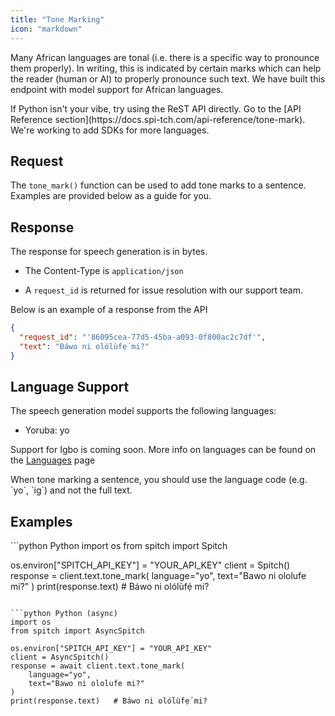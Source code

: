 ```yaml
---
title: "Tone Marking"
icon: "markdown"
---
```


Many African languages are tonal (i.e. there is a specific way to pronounce them properly). In writing, this is indicated by certain marks which can help the reader (human or AI) to properly pronounce such text.
We have built this endpoint with model support for African languages.

<Tip>
  If Python isn't your vibe, try using the ReST API directly. Go to the [API Reference section](https://docs.spi-tch.com/api-reference/tone-mark).
  We're working to add SDKs for more languages.
</Tip>

## Request

The `tone_mark()` function can be used to add tone marks to a sentence. Examples are provided below as a guide for you.

## Response

The response for speech generation is in bytes.

* The Content-Type is `application/json`

* A `request_id` is returned for issue resolution with our support team.

Below is an example of a response from the API

```json
{
  "request_id": "'86095cea-77d5-45ba-a093-0f800ac2c7df'",
  "text": "Báwo ni olólùfẹ́ mi?"
}
```

## Language Support

The speech generation model supports the following languages:

* Yoruba: yo

Support for Igbo is coming soon.
More info on languages can be found on the [Languages](/concepts/languages) page

<Note>
  When tone marking a sentence, you should use the language code (e.g. `yo`, `ig`) and not the full text.
</Note>

## Examples

<CodeGroup>
  ```python Python
  import os
  from spitch import Spitch

  os.environ["SPITCH_API_KEY"] = "YOUR_API_KEY"
  client = Spitch()
  response = client.text.tone_mark(
      language="yo",
      text="Bawo ni ololufe mi?"
  )
  print(response.text)   # Báwo ni olólùfẹ́ mi?
  ```

  ```python Python (async)
  import os
  from spitch import AsyncSpitch

  os.environ["SPITCH_API_KEY"] = "YOUR_API_KEY"
  client = AsyncSpitch()
  response = await client.text.tone_mark(
      language="yo",
      text="Bawo ni ololufe mi?"
  )
  print(response.text)   # Báwo ni olólùfẹ́ mi?
  ```
</CodeGroup>